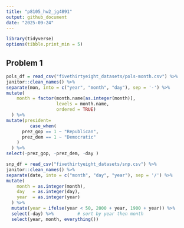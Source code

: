 ```yaml
---
title: "p8105_hw2_jg4891"
output: github_document
date: "2025-09-24"
---
```


```r
library(tidyverse)
options(tibble.print_min = 5)

```
## Problem 1
```r
pols_df = read_csv("fivethirtyeight_datasets/pols-month.csv") %>% 
janitor::clean_names() %>% 
separate(mon, into = c("year", "month", "day"), sep = '-') %>% 
mutate(
    month = factor(month.name[as.integer(month)], 
                   levels = month.name, 
                   ordered = TRUE)
  ) %>% 
mutate(president=
         case_when(
      prez_gop == 1 ~ "Republican",
      prez_dem == 1 ~ "Democratic"
    )
  ) %>% 
select(-prez_gop, -prez_dem, -day )
```
```r
snp_df = read_csv("fivethirtyeight_datasets/snp.csv") %>% 
janitor::clean_names() %>% 
separate(date, into = c("month", "day", "year"), sep = '/') %>% 
mutate(
    month = as.integer(month),
    day   = as.integer(day),
    year  = as.integer(year)
  ) %>% 
  mutate(year = ifelse(year < 50, 2000 + year, 1900 + year)) %>% 
  select(-day) %>%         # sort by year then month
  select(year, month, everything())
```




